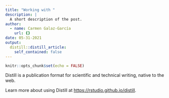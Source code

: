 ```yaml
---
title: "Working with "
description: |
  A short description of the post.
author:
  - name: Carmen Galaz-García
    url: {}
date: 05-31-2021
output:
  distill::distill_article:
    self_contained: false
---
```



```r
knitr::opts_chunk$set(echo = FALSE)
```

Distill is a publication format for scientific and technical writing, native to the web.

Learn more about using Distill at <https://rstudio.github.io/distill>.


